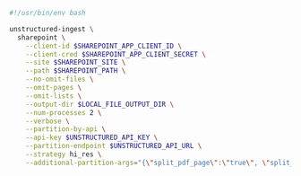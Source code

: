 ```bash CLI
#!/usr/bin/env bash

unstructured-ingest \
  sharepoint \
    --client-id $SHAREPOINT_APP_CLIENT_ID \
    --client-cred $SHAREPOINT_APP_CLIENT_SECRET \
    --site $SHAREPOINT_SITE \
    --path $SHAREPOINT_PATH \
    --no-omit-files \
    --omit-pages \
    --omit-lists \
    --output-dir $LOCAL_FILE_OUTPUT_DIR \
    --num-processes 2 \
    --verbose \
    --partition-by-api \
    --api-key $UNSTRUCTURED_API_KEY \
    --partition-endpoint $UNSTRUCTURED_API_URL \
    --strategy hi_res \
    --additional-partition-args="{\"split_pdf_page\":\"true\", \"split_pdf_allow_failed\":\"true\", \"split_pdf_concurrency_level\": 15}"
```
